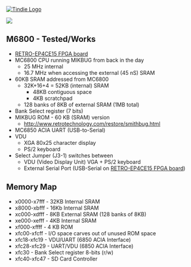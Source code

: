 <a href="https://www.tindie.com/products/land_boards/retrocomputer-fpga-card-pcb-only/" >
<img src="http://land-boards.com/tindie/tindie-larges-v2.png" alt="Tindie Logo">
</img></a> 

<img src="http://land-boards.com/blwiki/images/8/8f/RETRO-EP4CE15-REV4-BLACK-P1464-720PX.jpg"></img>

== M6800 - Tested/Works ==

* [http://land-boards.com/blwiki/index.php?title=RETRO-EP4CE15 RETRO-EP4CE15 FPGA board]
* MC6800 CPU running MIKBUG from back in the day
** 25 MHz internal
** 16.7 MHz when accessing the external (45 nS) SRAM
* 60KB SRAM addressed from MC6800
**	32K+16+4 = 52KB (internal) SRAM
*** 48KB contiguous space
*** 4KB scratchpad
** 128 banks of 8KB of external SRAM (1MB total)
* Bank Select register (7 bits)
* MIKBUG ROM - 60 KB (SRAM) version
** http://www.retrotechnology.com/restore/smithbug.html
*  MC6850 ACIA UART (USB-to-Serial)
* VDU
** XGA 80x25 character display
** PS/2 keyboard
*  Select Jumper (J3-1) switches between
** VDU (Video Display Unit) VGA + PS/2 keyboard
** External Serial Port (USB-Serial on [http://land-boards.com/blwiki/index.php?title=RETRO-EP4CE15 RETRO-EP4CE15 FPGA board])

==	Memory Map==

* x0000-x7fff - 32KB Internal SRAM
* x8000-xbfff - 16Kb Internal SRAM
* xc000-xdfff - 8KB External SRAM (128 banks of 8KB)
* xe000-xefff - 4KB Internal SRAM
* xf000-xffff - 4 KB ROM
* xfc00-xfcff - I/O space carves out of unused ROM space
* xfc18-xfc19 - VDU/UART (6850 ACIA Interface)
* xfc28-xfc29 - UART/VDU (6850 ACIA Interface)
* xfc30 - Bank Select register 8-bits (r/w)
* xfc40-xfc47 - SD Card Controller
